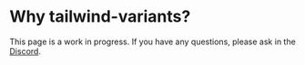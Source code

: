 

# Why tailwind-variants?

<Callout type="warning" emoji="🚧">
  <div className="text-sm">
    This page is a work in progress. If you have any questions, please ask in the <a href="https://discord.gg/9b6yyZKmH4" target="_blank" className="underline">Discord</a>.
  </div>
</Callout>
